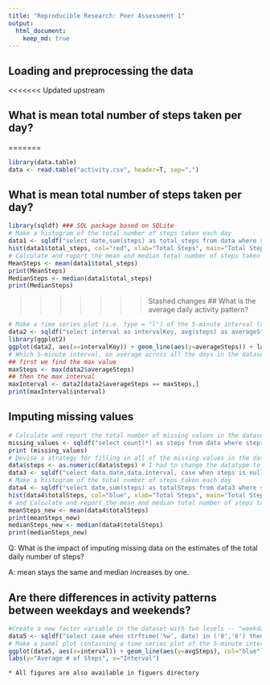 ```yaml
---
title: "Reproducible Research: Peer Assessment 1"
output: 
  html_document:
    keep_md: true
---
```



## Loading and preprocessing the data
<<<<<<< Updated upstream


## What is mean total number of steps taken per day?


=======
```r
library(data.table)
data <- read.table("activity.csv", header=T, sep=",")
```

## What is mean total number of steps taken per day?
```r
library(sqldf) ### SQL package based on SQLite
# Make a histogram of the total number of steps taken each day
data1 <- sqldf("select date,sum(steps) as total_steps from data where steps is not null group by 1")
hist(data1$total_steps, col="red", xlab="Total Steps", main="Total Steps per Day")
# Calculate and report the mean and median total number of steps taken per day
MeanSteps <- mean(data1$total_steps)
print(MeanSteps)
MedianSteps <- median(data1$total_steps)
print(MedianSteps)
```
>>>>>>> Stashed changes
## What is the average daily activity pattern?
```r
# Make a time series plot (i.e. type = "l") of the 5-minute interval (x-axis) and the average number of steps taken, averaged across all days (y-axis)
data2 <- sqldf("select interval as intervalKey, avg(steps) as averageSteps from data where steps is not null group by 1")
library(ggplot2)
ggplot(data2, aes(x=intervalKey)) + geom_line(aes(y=averageSteps)) + labs(y="Average # of Steps", x="Interval") + ggtitle("Avg. Daily Steps")
# Which 5-minute interval, on average across all the days in the dataset, contains the maximum number of steps?
## first we find the max value
maxSteps <- max(data2$averageSteps)
## then the max interval
maxInterval <- data2[data2$averageSteps == maxSteps,]
print(maxInterval$interval)
```
## Imputing missing values
```r
# Calculate and report the total number of missing values in the dataset (i.e. the total number of rows with NAs)
missing_values <- sqldf("select count(*) as steps from data where steps is null")
print (missing_values)
# Devise a strategy for filling in all of the missing values in the dataset. The strategy does not need to be sophisticated. For example, you could use the mean/median for that day, or the mean for that 5-minute interval, etc. and Create a new dataset that is equal to the original dataset but with the missing data filled in.
data$steps <- as.numeric(data$steps) # I had to change the datatype to numeric
data3 <- sqldf("select data.date,data.interval, case when steps is null then averageSteps else steps end as steps from data inner join data2 on data.interval=data2.intervalKey")
# Make a histogram of the total number of steps taken each day
data4 <- sqldf("select date,sum(steps) as totalSteps from data3 where steps is not null group by 1")
hist(data4$totalSteps, col="blue", xlab="Total Steps", main="Total Steps per Day")
# and Calculate and report the mean and median total number of steps taken per day
meanSteps_new <- mean(data4$totalSteps)
print(meanSteps_new)
medianSteps_new <- median(data4$totalSteps)
print(medianSteps_new)
```
Q: What is the impact of imputing missing data on the estimates of the total daily number of steps?

A: mean stays the same and median increases by one.

## Are there differences in activity patterns between weekdays and weekends?
```r
#Create a new factor variable in the dataset with two levels -- "weekday" and "weekend" indicating whether a given date is a weekday or weekend day.
data5 <- sqldf("select case when strftime('%w', date) in ('0','6') then 'WeekEnd' else 'WeekDay' end as dayType, interval, avg(steps) as avgSteps from data3 group by 1,2") # using strftime with %w for day of week (0 is Sunday 1 is Monday)
# Make a panel plot containing a time series plot of the 5-minute interval (x-axis) and the average number of steps taken, averaged across all weekday days or weekend days (y-axis)
ggplot(data5, aes(x=interval)) + geom_line(aes(y=avgSteps), col="blue") + facet_wrap(~dayType, ncol=1) +
labs(y="Average # of Steps", x="Interval")
```

```text
* All figures are also available in figuers directory
```


